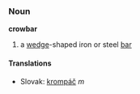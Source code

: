 === Noun ===
'''crowbar'''
# a [[wedge]]-shaped iron or steel [[bar]]
==== Translations ====
*Slovak: [[krompáč]] ''m''